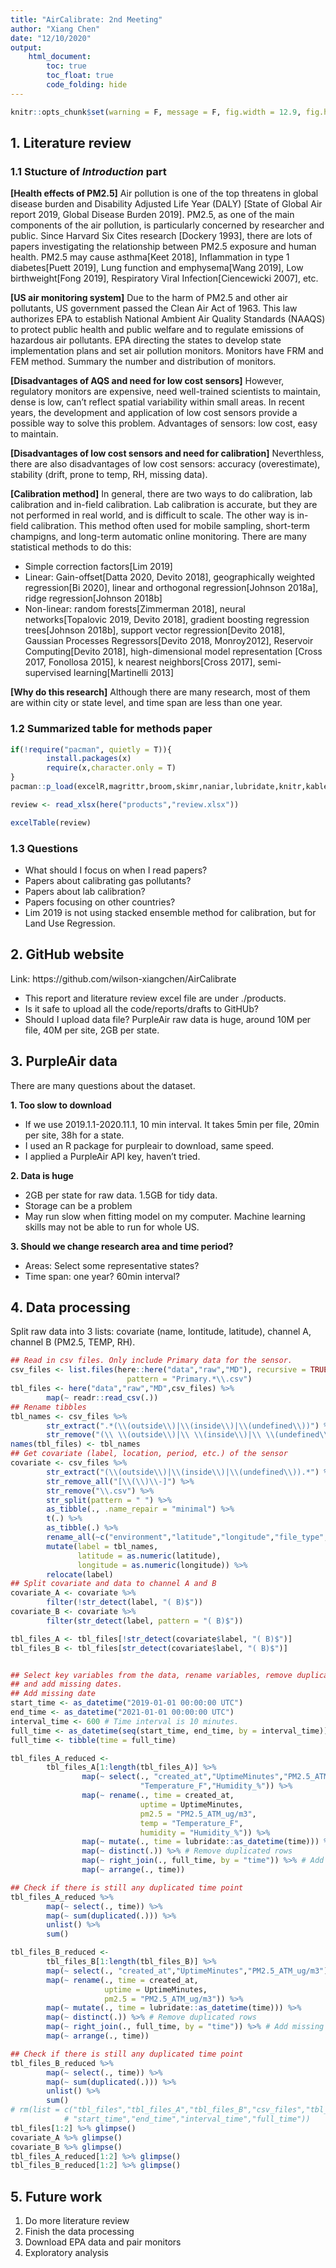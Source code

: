 ```yaml
---
title: "AirCalibrate: 2nd Meeting"
author: "Xiang Chen"
date: "12/10/2020"
output: 
    html_document:
        toc: true
        toc_float: true
        code_folding: hide
---
```


```r
knitr::opts_chunk$set(warning = F, message = F, fig.width = 12.9, fig.height = 9.6)
```

## 1. Literature review

### 1.1 Stucture of *Introduction* part

**[Health effects of PM2.5]** Air pollution is one of the top threatens in global disease burden and Disability Adjusted Life Year (DALY) [State of Global Air report 2019, Global Disease Burden 2019]. PM2.5, as one of the main components of the air pollution, is particularly concerned by researcher and public. Since Harvard Six Cites research [Dockery 1993], there are lots of papers investigating the relationship between PM2.5 exposure and human health. PM2.5 may cause asthma[Keet 2018], Inflammation in type 1 diabetes[Puett 2019], Lung function and emphysema[Wang 2019], Low birthweight[Fong 2019], Respiratory Viral Infection[Ciencewicki 2007], etc.

**[US air monitoring system]** Due to the harm of PM2.5 and other air pollutants, US government passed the Clean Air Act of 1963. This law authorizes EPA to establish National Ambient Air Quality Standards (NAAQS) to protect public health and public welfare and to regulate emissions of hazardous air pollutants. EPA directing the states to develop state implementation plans and set air pollution monitors. Monitors have FRM and FEM method. Summary the number and distribution of monitors.

**[Disadvantages of AQS and need for low cost sensors]** However, regulatory monitors are expensive, need well-trained scientists to maintain, dense is low, can't reflect spatial variability within small areas. In recent years, the development and application of low cost sensors provide a possible way to solve this problem. Advantages of sensors: low cost, easy to maintain.

**[Disadvantages of low cost sensors and need for calibration]** Neverthless, there are also disadvantages of low cost sensors: accuracy (overestimate), stability (drift, prone to temp, RH, missing data). 

**[Calibration method]**
In general, there are two ways to do calibration, lab calibration and in-field calibration. Lab calibration is accurate, but they are not performed in real world, and is difficult to scale. The other way is in-field calibration. This method often used for mobile sampling, short-term champigns, and long-term automatic online monitoring. There are many statistical methods to do this:

* Simple correction factors[Lim 2019]
* Linear: Gain-offset[Datta 2020, Devito 2018], geographically weighted regression[Bi 2020], linear and orthogonal regression[Johnson 2018a], ridge regression[Johnson 2018b]
* Non-linear: random forests[Zimmerman 2018], neural networks[Topalovic 2019, Devito 2018], gradient boosting regression trees[Johnson 2018b], support vector regression[Devito 2018], Gaussian Processes Regressors[Devito 2018, Monroy2012], Reservoir Computing[Devito 2018], high-dimensional model representation [Cross 2017, Fonollosa 2015], k nearest neighbors[Cross 2017], semi-supervised learning[Martinelli 2013]

**[Why do this research]** Although there are many research, most of them are within city or state level, and time span are less than one year. 

### 1.2 Summarized table for methods paper

```r
if(!require("pacman", quietly = T)){
        install.packages(x)
        require(x,character.only = T)
}
pacman::p_load(excelR,magrittr,broom,skimr,naniar,lubridate,knitr,kableExtra,here,tidyverse,readxl)

review <- read_xlsx(here("products","review.xlsx"))

excelTable(review)
```

### 1.3 Questions

- What should I focus on when I read papers?
- Papers about calibrating gas pollutants?
- Papers about lab calibration?
- Papers focusing on other countries? 
- Lim 2019 is not using stacked ensemble method for calibration, but for Land Use Regression.


## 2. GitHub website

Link: https://github.com/wilson-xiangchen/AirCalibrate

- This report and literature review excel file are under ./products.
- Is it safe to upload all the code/reports/drafts to GitHUb?
- Should I upload data file? PurpleAir raw data is huge, around 10M per file, 40M per site, 2GB per state.

## 3. PurpleAir data

There are many questions about the dataset.

__1. Too slow to download__

- If we use 2019.1.1-2020.11.1, 10 min interval. It takes 5min per file, 20min per site, 38h for a state.
- I used an R package for purpleair to download, same speed.
- I applied a PurpleAir API key, haven't tried.

__2. Data is huge__

- 2GB per state for raw data. 1.5GB for tidy data.
- Storage can be a problem
- May run slow when fitting model on my computer. Machine learning skills may not be able to run for whole US.

__3. Should we change research area and time period?__

- Areas: Select some representative states?
- Time span: one year? 60min interval?


## 4. Data processing

Split raw data into 3 lists: covariate (name, lontitude, latitude), channel A, channel B (PM2.5, TEMP, RH).

```r

## Read in csv files. Only include Primary data for the sensor.
csv_files <- list.files(here::here("data","raw","MD"), recursive = TRUE,
                          pattern = "Primary.*\\.csv")
tbl_files <- here("data","raw","MD",csv_files) %>%
        map(~ readr::read_csv(.))
## Rename tibbles
tbl_names <- csv_files %>%
        str_extract(".*(\\(outside\\)|\\(inside\\)|\\(undefined\\))") %>% 
        str_remove("(\\ \\(outside\\)|\\ \\(inside\\)|\\ \\(undefined\\))")
names(tbl_files) <- tbl_names
## Get covariate (label, location, period, etc.) of the sensor
covariate <- csv_files %>% 
        str_extract("(\\(outside\\)|\\(inside\\)|\\(undefined\\)).*") %>% 
        str_remove_all("[\\(\\)\\-]") %>% 
        str_remove("\\.csv") %>% 
        str_split(pattern = " ") %>% 
        as_tibble(., .name_repair = "minimal") %>% 
        t(.) %>% 
        as_tibble(.) %>% 
        rename_all(~c("environment","latitude","longitude","file_type","average","start_time","end_time")) %>% 
        mutate(label = tbl_names,
               latitude = as.numeric(latitude),
               longitude = as.numeric(longitude)) %>% 
        relocate(label)
## Split covariate and data to channel A and B
covariate_A <- covariate %>% 
        filter(!str_detect(label, "( B)$"))
covariate_B <- covariate %>% 
        filter(str_detect(label, pattern = "( B)$"))

tbl_files_A <- tbl_files[!str_detect(covariate$label, "( B)$")]
tbl_files_B <- tbl_files[str_detect(covariate$label, "( B)$")]


## Select key variables from the data, rename variables, remove duplicates, 
## and add missing dates.
## Add missing date
start_time <- as_datetime("2019-01-01 00:00:00 UTC")
end_time <- as_datetime("2021-01-01 00:00:00 UTC")
interval_time <- 600 # Time interval is 10 minutes.
full_time <- as_datetime(seq(start_time, end_time, by = interval_time))
full_time <- tibble(time = full_time)

tbl_files_A_reduced <-  
        tbl_files_A[1:length(tbl_files_A)] %>% 
                map(~ select(., "created_at","UptimeMinutes","PM2.5_ATM_ug/m3",
                             "Temperature_F","Humidity_%")) %>% 
                map(~ rename(., time = created_at,
                             uptime = UptimeMinutes,
                             pm2.5 = "PM2.5_ATM_ug/m3",
                             temp = "Temperature_F",
                             humidity = "Humidity_%")) %>% 
                map(~ mutate(., time = lubridate::as_datetime(time))) %>% 
                map(~ distinct(.)) %>% # Remove duplicated rows
                map(~ right_join(., full_time, by = "time")) %>% # Add missing dates
                map(~ arrange(., time))

## Check if there is still any duplicated time point
tbl_files_A_reduced %>%
        map(~ select(., time)) %>% 
        map(~ sum(duplicated(.))) %>% 
        unlist() %>% 
        sum()

tbl_files_B_reduced <- 
        tbl_files_B[1:length(tbl_files_B)] %>% 
        map(~ select(., "created_at","UptimeMinutes","PM2.5_ATM_ug/m3")) %>% 
        map(~ rename(., time = created_at,
                     uptime = UptimeMinutes,
                     pm2.5 = "PM2.5_ATM_ug/m3")) %>% 
        map(~ mutate(., time = lubridate::as_datetime(time))) %>% 
        map(~ distinct(.)) %>% # Remove duplicated rows
        map(~ right_join(., full_time, by = "time")) %>% # Add missing dates
        map(~ arrange(., time))

## Check if there is still any duplicated time point
tbl_files_B_reduced %>%
        map(~ select(., time)) %>% 
        map(~ sum(duplicated(.))) %>% 
        unlist() %>% 
        sum()
# rm(list = c("tbl_files","tbl_files_A","tbl_files_B","csv_files","tbl_names","covariate",
            # "start_time","end_time","interval_time","full_time"))
tbl_files[1:2] %>% glimpse()
covariate_A %>% glimpse()
covariate_B %>% glimpse()
tbl_files_A_reduced[1:2] %>% glimpse()
tbl_files_B_reduced[1:2] %>% glimpse()

```

## 5. Future work

1. Do more literature review
2. Finish the data processing
3. Download EPA data and pair monitors
4. Exploratory analysis


